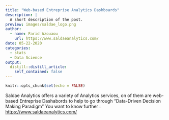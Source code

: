 ```yaml
---
title: "Web-based Entreprise Analytics Dashboards"
description: |
  A short description of the post.
preview: images/saldae_logo.png
author:
  - name: Farid Azouaou
    url: https://www.saldaeanalytics.com/
date: 05-22-2020
categories:
  - stats
  - Data Science
output:
  distill::distill_article:
    self_contained: false
---
```


```r
knitr::opts_chunk$set(echo = FALSE)
```

Saldae Analytics offers a variety of Analytics services, on of them are web-based Entreprise Dashabords to help to go through "Data-Driven Decision Making Paradigm"
You want to know further :  <https://www.saldaeanalytics.com/>
